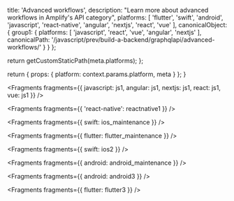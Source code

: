 
  title: 'Advanced workflows',
  description: "Learn more about advanced workflows in Amplify's API category",
  platforms: [
    'flutter',
    'swift',
    'android',
    'javascript',
    'react-native',
    'angular',
    'nextjs',
    'react',
    'vue'
  ],
  canonicalObject: {
    group1: {
      platforms: [
        'javascript',
        'react',
        'vue',
        'angular',
        'nextjs'
      ],
      canonicalPath: '/javascript/prev/build-a-backend/graphqlapi/advanced-workflows/'
    }
  }
};

  return getCustomStaticPath(meta.platforms);
};

  return {
    props: {
      platform: context.params.platform,
      meta
    }
  };
}


<Fragments
  fragments={{
    javascript: js1,
    angular: js1,
    nextjs: js1,
    react: js1,
    vue: js1
  }}
/>


<Fragments fragments={{ 'react-native': reactnative1 }} />


<Fragments fragments={{ swift: ios_maintenance }} />


<Fragments fragments={{ flutter: flutter_maintenance }} />


<Fragments fragments={{ swift: ios2 }} />


<Fragments fragments={{ android: android_maintenance }} />


<Fragments fragments={{ android: android3 }} />


<Fragments fragments={{ flutter: flutter3 }} />

